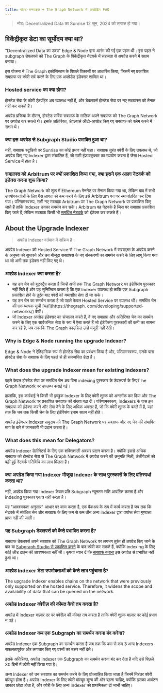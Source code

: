 ```yaml
---
title: पोस्ट-सनराइज + The Graph Network में अपग्रेडिंग FAQ
---
```


> नोट: Decentralized Data का Sunrise 12 जून, 2024 को समाप्त हो गया।

## विकेंद्रीकृत डेटा का सूर्योदय क्या था?

"Decentralized Data का उदय" Edge & Node द्वारा आरंभ की गई एक पहल थी। इस पहल ने subgraph डेवलपर्स को The Graph के विकेंद्रीकृत नेटवर्क में सहजता से अपग्रेड करने में सक्षम बनाया।

इस योजना ने The Graph इकोसिस्टम के पिछले विकासों पर आधारित किया, जिसमें नए प्रकाशित सबग्राफ पर क्वेरी सर्व करने के लिए एक अपग्रेडेड इंडेक्सर शामिल था।

### Hosted service का क्या होगा?

होस्टेड सेवा के क्वेरी एंडपॉइंट अब उपलब्ध नहीं हैं, और डेवलपर्स होस्टेड सेवा पर नए सबग्राफ्स को तैनात नहीं कर सकते हैं।

अपग्रेड प्रक्रिया के दौरान, होस्टेड सर्विस सबग्राफ के मालिक अपने सबग्राफ को The Graph Network पर अपग्रेड कर सकते थे। इसके अतिरिक्त, डेवलपर्स ऑटो-अपग्रेड किए गए सबग्राफ को क्लेम करने में सक्षम थे।

### क्या इस अपग्रेड से Subgraph Studio प्रभावित हुआ था?

नहीं, सबग्राफ स्टूडियो पर Sunrise का कोई प्रभाव नहीं पड़ा। सबग्राफ तुरंत क्वेरी के लिए उपलब्ध थे, जो अपग्रेड किए गए Indexer द्वारा संचालित हैं, जो उसी इंफ्रास्ट्रक्चर का उपयोग करता है जैसा Hosted Service में होता है।

### सबग्राफ्स को Arbitrum पर क्यों प्रकाशित किया गया, क्या इसने एक अलग नेटवर्क को इंडेक्स करना शुरू किया?

The Graph Network को शुरू में Ethereum मेननेट पर तैनात किया गया था, लेकिन बाद में सभी उपयोगकर्ताओं के लिए गैस लागत को कम करने के लिए इसे Arbitrum वन पर स्थानांतरित कर दिया गया। परिणामस्वरूप, सभी नए सबग्राफ़ Arbitrum पर The Graph Network पर प्रकाशित किए जाते हैं ताकि Indexer उनका समर्थन कर सकें। Arbitrum वह नेटवर्क है जिस पर सबग्राफ़ प्रकाशित किए जाते हैं, लेकिन सबग्राफ़ किसी भी [समर्थित नेटवर्क](/developing/supported-networks/) को इंडेक्स कर सकते हैं।

## About the Upgrade Indexer

> अपग्रेड Indexer वर्तमान में सक्रिय है।

अपग्रेड Indexer को Hosted Service से The Graph Network में सबग्राफ़्स के अपग्रेड करने के अनुभव को सुधारने और उन मौजूदा सबग्राफ़्स के नए संस्करणों का समर्थन करने के लिए लागू किया गया था जो अभी तक इंडेक्स नहीं किए गए थे।

### अपग्रेड Indexer क्या करता है?

- यह उन चेन को बूटस्ट्रैप करता है जिन्हें अभी तक The Graph Network पर इंडेक्सिंग पुरस्कार नहीं मिले हैं और यह सुनिश्चित करता है कि एक Indexer उपलब्ध हो ताकि एक Subgraph प्रकाशित होने के तुरंत बाद क्वेरी को यथाशीघ्र सेवा दी जा सके।
- यह उन चेन का समर्थन करता है जो पहले केवल Hosted Service पर उपलब्ध थीं। समर्थित चेन की एक व्यापक सूची [यहां](https://thegraph. com/developing/supported-networks/) देखें।
- जो Indexer अपग्रेड इंडेक्सर का संचालन करते हैं, वे नए सबग्राफ़ और अतिरिक्त चेन का समर्थन करने के लिए एक सार्वजनिक सेवा के रूप में ऐसा करते हैं जो इंडेक्सिंग पुरस्कारों की कमी का सामना कर रहे हैं, जब तक कि The Graph काउंसिल उन्हें मंजूरी नहीं देती।

### Why is Edge & Node running the upgrade Indexer?

Edge & Node ने ऐतिहासिक रूप से होस्टेड सेवा का प्रबंधन किया है और, परिणामस्वरूप, उनके पास होस्टेड सेवा के सबग्राफ के लिए पहले से ही समन्वयित डेटा है।

### What does the upgrade indexer mean for existing Indexers?

पहले केवल होस्टेड सेवा पर समर्थित चेन अब बिना indexing पुरस्कार के डेवलपर्स के लिएT he Graph Network पर उपलब्ध कराई गईं।

हालांकि, इस कार्रवाई ने किसी भी इच्छुक Indexer के लिए क्वेरी शुल्क को अनलॉक कर दिया और The Graph Network पर प्रकाशित सबग्राफ की संख्या बढ़ा दी। परिणामस्वरूप, Indexers के पास इन सबग्राफ को इंडेक्स करने और सेवा देने के लिए अधिक अवसर हैं, जो कि क्वेरी शुल्क के बदले में हैं, यहां तक कि जब तक किसी चेन के लिए इंडेक्सिंग इनाम सक्षम नहीं होते।

अपग्रेड इंडेक्सर Indexer समुदाय को The Graph Network पर सबग्राफ और नए चेन की संभावित मांग के बारे में जानकारी भी प्रदान करता है।

### What does this mean for Delegators?

अपग्रेड Indexer डेलीगेटर्स के लिए एक शक्तिशाली अवसर प्रदान करता है। क्योंकि इससे अधिक सबग्राफ को होस्टेड सेवा से The Graph Network में अपग्रेड करने की अनुमति मिली, डेलीगेटर्स को बढ़ी हुई नेटवर्क गतिविधि का लाभ मिलता है।

### क्या अपग्रेड किया गया Indexer मौजूदा Indexer के साथ पुरस्कारों के लिए प्रतिस्पर्धा करता था?

नहीं, अपग्रेड किया गया Indexer केवल प्रति Subgraph न्यूनतम राशि आवंटित करता है और indexing पुरस्कार एकत्र नहीं करता है।

यह "आवश्यकता अनुसार" आधार पर काम करता है, एक बैकअप के रूप में कार्य करता है जब तक कि नेटवर्क में संबंधित चेन और सबग्राफ के लिए कम से कम तीन अन्य Indexer द्वारा पर्याप्त सेवा गुणवत्ता प्राप्त नहीं की जाती।

### यह Subgraph डेवलपर्स को कैसे प्रभावित करता है?

सबग्राफ डेवलपर्स अपने सबग्राफ को The Graph Network पर लगभग तुरंत ही अपग्रेड किए जाने के बाद या [Subgraph Studio से प्रकाशित करने](/publishing/publishing-a-subgraph/) के बाद क्वेरी कर सकते हैं, क्योंकि indexing के लिए कोई लीड टाइम की आवश्यकता नहीं थी। कृपया ध्यान दें कि [सबग्राफ बनाना](/developing/creating-a-subgraph/) इस अपग्रेड से प्रभावित नहीं हुआ था।

### अपग्रेड Indexer डेटा उपभोक्ताओं को कैसे लाभ पहुंचाता है?

The upgrade Indexer enables chains on the network that were previously only supported on the hosted service. Therefore, it widens the scope and availability of data that can be queried on the network.

### अपग्रेड Indexer क्वेरीज़ की कीमत कैसे तय करता है?

अपग्रेड में Indexer बाज़ार दर पर क्वेरीज़ की कीमत तय करता है ताकि क्वेरी शुल्क बाज़ार पर कोई प्रभाव न पड़े।

### अपग्रेड Indexer कब एक Subgraph का समर्थन करना बंद करेगा?

अपग्रेड Indexer एक Subgraph का समर्थन करता है जब तक कि कम से कम 3 अन्य Indexers सफलतापूर्वक और लगातार किए गए प्रश्नों का उत्तर नहीं देते।

इसके अतिरिक्त, अपग्रेड Indexer एक Subgraph का समर्थन करना बंद कर देता है यदि उसे पिछले 30 दिनों में क्वेरी नहीं किया गया है।

अन्य Indexer को उन सबग्राफ का समर्थन करने के लिए प्रोत्साहित किया जाता है जिनमें निरंतर क्वेरी वॉल्यूम होता है। अपग्रेड Indexer के लिए क्वेरी वॉल्यूम शून्य की ओर बढ़ना चाहिए, क्योंकि इसका आवंटन आकार छोटा होता है, और क्वेरी के लिए अन्य Indexer को प्राथमिकता दी जानी चाहिए।
